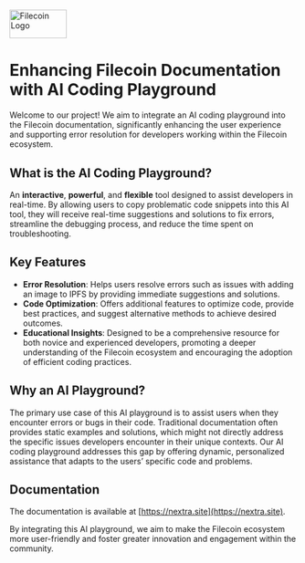 #

<img
  src="https://i.ibb.co/JdvJh7B/Filecoin-Background-Removed.png"
  alt="Filecoin Logo"
  width="100"
  height="50"
/>

# Enhancing Filecoin Documentation with AI Coding Playground

Welcome to our project! We aim to integrate an AI coding playground into the Filecoin documentation, significantly enhancing the user experience and supporting error resolution for developers working within the Filecoin ecosystem.

## What is the AI Coding Playground?

An **interactive**, **powerful**, and **flexible** tool designed to assist developers in real-time. By allowing users to copy problematic code snippets into this AI tool, they will receive real-time suggestions and solutions to fix errors, streamline the debugging process, and reduce the time spent on troubleshooting.

## Key Features

- **Error Resolution**: Helps users resolve errors such as issues with adding an image to IPFS by providing immediate suggestions and solutions.
- **Code Optimization**: Offers additional features to optimize code, provide best practices, and suggest alternative methods to achieve desired outcomes.
- **Educational Insights**: Designed to be a comprehensive resource for both novice and experienced developers, promoting a deeper understanding of the Filecoin ecosystem and encouraging the adoption of efficient coding practices.

## Why an AI Playground?

The primary use case of this AI playground is to assist users when they encounter errors or bugs in their code. Traditional documentation often provides static examples and solutions, which might not directly address the specific issues developers encounter in their unique contexts. Our AI coding playground addresses this gap by offering dynamic, personalized assistance that adapts to the users’ specific code and problems.

## Documentation

The documentation is available at [https://nextra.site](https://nextra.site).

By integrating this AI playground, we aim to make the Filecoin ecosystem more user-friendly and foster greater innovation and engagement within the community.
